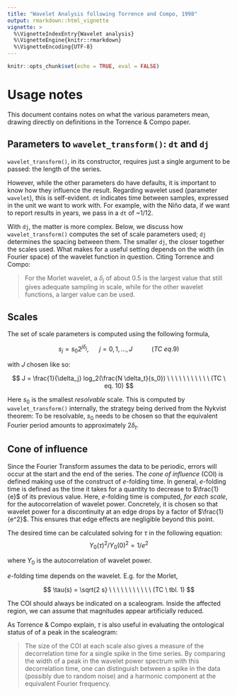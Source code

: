 ```yaml
---
title: "Wavelet Analysis following Torrence and Compo, 1998"
output: rmarkdown::html_vignette
vignette: >
  %\VignetteIndexEntry{Wavelet analysis}
  %\VignetteEngine{knitr::rmarkdown}
  %\VignetteEncoding{UTF-8}
---
```


```r
knitr::opts_chunk$set(echo = TRUE, eval = FALSE)
```

# Usage notes

This document contains notes on what the various parameters mean, drawing directly on definitions in the Torrence & Compo paper.

## Parameters to `wavelet_transform()`: `dt` and `dj`

`wavelet_transform()`, in its constructor, requires just a single argument to be passed: the length of the series.

However, while the other parameters do have defaults, it is important to know how they influence the result. Regarding wavelet used (parameter `wavelet`), this is self-evident. `dt` indicates time between samples, expressed in the unit we want to work with. For example, with the Niño data, if we want to report results in years, we pass in a `dt` of \~1/12.

With `dj`, the matter is more complex. Below, we discuss how `wavelet_transform()` computes the set of scale parameters used; `dj` determines the spacing between them. The smaller `dj`, the closer together the scales used. What makes for a useful setting depends on the width (in Fourier space) of the wavelet function in question. Citing Torrence and Compo:

> For the Morlet wavelet, a $\delta_j$ of about 0.5 is the largest value that still gives adequate sampling in scale, while for the other wavelet functions, a larger value can be used.

## Scales

The set of scale parameters is computed using the following formula,

$$
s_j = s_0 2^{j \delta_j}, \ \ \ \ \ \ j = 0, 1, ..., J \ \ \ \ \ \ \ \ \ \ \ (TC \ eq. 9)
$$

with $J$ chosen like so:

$$
J = \frac{1}{\delta_j} log_2(\frac{N \delta_t}{s_0})  \ \ \ \ \ \ \ \ \ \ \ (TC \ eq. 10)
$$

Here $s_0$ is the smallest *resolvable* scale. This is computed by `wavelet_transform()` internally, the strategy being derived from the Nykvist theorem: To be resolvable, $s_0$ needs to be chosen so that the equivalent Fourier period amounts to approximately $2 \delta_t$.

## Cone of influence

Since the Fourier Transform assumes the data to be periodic, errors will occur at the start and the end of the series. The *cone of influence* (COI) is defined making use of the construct of $e$-folding time. In general, $e$-folding time is defined as the time it takes for a quantity to decrease to $\frac{1}{e}$ of its previous value. Here, $e$-folding time is computed, *for each scale*, for the autocorrelation of wavelet power. Concretely, it is chosen so that wavelet power for a discontinuity at an edge drops by a factor of $\frac{1}{e^2}$. This ensures that edge effects are negligible beyond this point.

The desired time can be calculated solving for $\tau$ in the following equation: $$
Y_0(\tau)^2 / Y_0(0)^2 = 1 / e^2
$$

where $Y_0$ is the autocorrelation of wavelet power.

$e$-folding time depends on the wavelet. E.g. for the Morlet,

$$
\tau(s) = \sqrt{2 s}  \ \ \ \ \ \ \ \ \ \ \ (TC \ tbl. 1)
$$

The COI should always be indicated on a scaleogram. Inside the affected region, we can assume that magnitudes appear artificially reduced.

As Torrence & Compo explain, $\tau$ is also useful in evaluating the ontological status of of a peak in the scaleogram:

> The size of the COI at each scale also gives a measure of the decorrelation time for a single spike in the time series. By comparing the width of a peak in the wavelet power spectrum with this decorrelation time, one can distinguish between a spike in the data (possibly due to random noise) and a harmonic component at the equivalent Fourier frequency.

